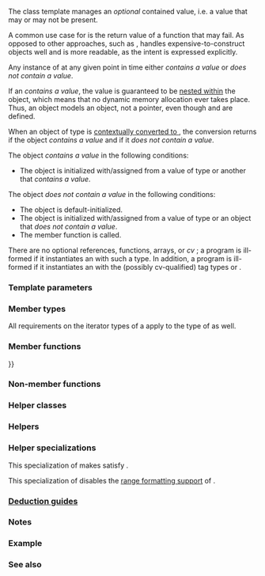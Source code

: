 {{cpp/title|optional}}
{{cpp/utility/optional/navbar}}
{{ddcl|header=optional|since=c++17|
template&lt; class T &gt;
class optional;
}}

The class template {{tt|std::optional}} manages an ''optional'' contained value, i.e. a value that may or may not be present.

A common use case for {{tt|optional}} is the return value of a function that may fail. As opposed to other approaches, such as {{c/core|std::pair&lt;T, bool&gt;}}, {{tt|optional}} handles expensive-to-construct objects well and is more readable, as the intent is expressed explicitly.

Any instance of {{tt|optional&lt;T&gt;}} at any given point in time either ''contains a value'' or ''does not contain a value''.

If an {{tt|optional&lt;T&gt;}} ''contains a value'', the value is guaranteed to be [[cpp/language/object#Address|nested within]] the {{tt|optional}} object, which means that no dynamic memory allocation ever takes place. Thus, an {{tt|optional}} object models an object, not a pointer, even though {{lc|operator*()}} and {{lc|operator-&gt;()}} are defined.

When an object of type {{tt|optional&lt;T&gt;}} is [[cpp/language/implicit_conversion#Contextual conversions|contextually converted to {{c/core|bool}}]], the conversion returns {{c|true}} if the object ''contains a value'' and {{c|false}} if it ''does not contain a value''.

The {{tt|optional}} object ''contains a value'' in the following conditions:

* The object is initialized with/assigned from a value of type {{tt|T}} or another {{tt|optional}} that ''contains a value''.

The object ''does not contain a value'' in the following conditions:

* The object is default-initialized.
* The object is initialized with/assigned from a value of type {{lc|std::nullopt_t}} or an  {{tt|optional}} object that ''does not contain a value''.
* The member function {{lc|reset()}} is called.

{{rrev|since=c++26|1=
The {{tt|optional}} object is a {{lconcept|view}} that contains either one element if it ''contains a value'', or otherwise zero elements if it ''does not contain a value''. The lifetime of the contained element is bound to the object.
}}

There are no optional references, functions, arrays, or ''cv'' {{c/core|void}}; a program is ill-formed if it instantiates an {{tt|optional}} with such a type. In addition, a program is ill-formed if it instantiates an {{tt|optional}} with the (possibly cv-qualified) tag types {{lc|std::nullopt_t}} or {{lc|std::in_place_t}}.

===Template parameters===
{{par begin}}
{{par|T|the type of the value to manage initialization state for. The type must meet the requirements of {{named req|Destructible}} (in particular, array and reference types are not allowed).}}
{{par end}}

===Member types===
{{dsc begin}}
{{dsc hitem|Member name|Definition}}
{{dsc|{{tt|value_type}}|{{tt|T}}}}
{{dsc|{{tt|iterator}} {{mark since c++26}}|implementation-defined {{named req|RandomAccessIterator}}, {{named req|ConstexprIterator}}, and {{lconcept|contiguous_iterator}} whose {{tt|value_type}} and {{tt|reference}} are {{c/core|std::remove_cv_t&lt;T&gt;}} and {{c/core|T&amp;}}, respectively.}}
{{dsc|{{tt|const_iterator}} {{mark since c++26}}|implementation-defined {{named req|RandomAccessIterator}}, {{named req|ConstexprIterator}}, and {{lconcept|contiguous_iterator}} whose {{tt|value_type}} and {{tt|reference}} are {{c/core|std::remove_cv_t&lt;T&gt;}} and {{c/core|const T&amp;}}, respectively.}}
{{dsc end}}

All requirements on the iterator types of a {{named req|Container}} apply to the {{tt|iterator}} type of {{tt|optional}} as well.

===Member functions===
{{dsc begin}}
{{dsc inc|cpp/utility/optional/dsc constructor}}
{{dsc inc|cpp/utility/optional/dsc destructor}}
{{dsc inc|cpp/utility/optional/dsc operator{{=}}}}

{{dsc h2|Iterators}}
{{dsc inc|cpp/utility/optional/dsc begin}}
{{dsc inc|cpp/utility/optional/dsc end}}

{{dsc h2|Observers}}
{{dsc inc|cpp/utility/optional/dsc operator*}}
{{dsc inc|cpp/utility/optional/dsc operator bool}}
{{dsc inc|cpp/utility/optional/dsc value}}
{{dsc inc|cpp/utility/optional/dsc value_or}}

{{dsc h2|Monadic operations}}
{{dsc inc|cpp/utility/optional/dsc and_then}}
{{dsc inc|cpp/utility/optional/dsc transform}}
{{dsc inc|cpp/utility/optional/dsc or_else}}

{{dsc h2|Modifiers}}
{{dsc inc|cpp/utility/optional/dsc swap}}
{{dsc inc|cpp/utility/optional/dsc reset}}
{{dsc inc|cpp/utility/optional/dsc emplace}}
{{dsc end}}

===Non-member functions===
{{dsc begin}}
{{dsc inc|cpp/utility/optional/dsc operator_cmp}}
{{dsc inc|cpp/utility/optional/dsc make_optional}}
{{dsc inc|cpp/utility/optional/dsc swap2}}
{{dsc end}}

===Helper classes===
{{dsc begin}}
{{dsc inc|cpp/utility/optional/dsc hash}}
{{dsc inc|cpp/utility/optional/dsc nullopt_t}}
{{dsc inc|cpp/utility/optional/dsc bad_optional_access}}
{{dsc end}}

===Helpers ===
{{dsc begin}}
{{dsc inc|cpp/utility/optional/dsc nullopt}}
{{dsc inc|cpp/utility/optional/dsc in_place}}
{{dsc end}}

===Helper specializations===
{{ddcl|since=c++26|1=
template&lt; class T &gt;
constexpr bool ranges::enable_view&lt;std::optional&lt;T&gt;&gt; = true;
}}
This specialization of {{lc|ranges::enable_view}} makes {{tt|optional}} satisfy {{lconcept|view}}.

{{ddcl|since=c++26|1=
template&lt; class T &gt;
constexpr auto format_kind&lt;std::optional&lt;T&gt;&gt; = range_format::disabled;
}}
This specialization of {{lc|format_kind}} disables the [[cpp/utility/format/ranges_formatter|range formatting support]] of {{tt|optional}}.

===[[cpp/utility/optional/deduction_guides|Deduction guides]]===

===Notes===
{{ftm begin|sort=yes}}
{{ftm|std=C++17|value=201606L|__cpp_lib_optional|{{tt|std::optional}}|rowspan="3"}}
{{ftm|std=C++23|dr=20|value=202106L|-|Fully {{c/core|constexpr}}}}
{{ftm|std=C++23|value=202110L|-|{{ls|#Monadic operations}}}}
{{ftm|std=C++26|value=202406L|__cpp_lib_optional_range_support|Range support for {{tt|std::optional}}}}
{{ftm end}}

===Example===
{{example
|code=
#include &lt;iostream&gt;
#include &lt;optional&gt;
#include &lt;string&gt;
 
// optional can be used as the return type of a factory that may fail
std::optional&lt;std::string&gt; create(bool b)
{
    if (b)
        return "Godzilla";
    return {};
}

// std::nullopt can be used to create any (empty) std::optional
auto create2(bool b)
{
    return b ? std::optional&lt;std::string&gt;{"Godzilla"} : std::nullopt;
}

int main()
{
    std::cout &lt;&lt; "create(false) returned "
              &lt;&lt; create(false).value_or("empty") &lt;&lt; '\n';
    
    // optional-returning factory functions are usable as conditions of while and if
    if (auto str = create2(true))
        std::cout &lt;&lt; "create2(true) returned " &lt;&lt; *str &lt;&lt; '\n';
}
|output=
create(false) returned empty
create2(true) returned Godzilla
}}

===See also===
{{dsc begin}}
{{dsc inc|cpp/utility/dsc variant}}
{{dsc inc|cpp/utility/dsc any}}
{{dsc inc|cpp/utility/dsc expected}}
{{dsc inc|cpp/ranges/dsc single_view}}
{{dsc inc|cpp/ranges/dsc empty_view}}
{{dsc end}}

{{langlinks|es|ja|ru|zh}}